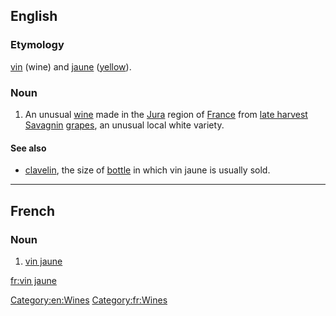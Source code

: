 ==English==

===Etymology===
{{etyl|fr|en}} [[vin]] (wine) and [[jaune]] ([[yellow]]).

===Noun===
{{wikipedia}}
{{en-noun|head=[[vin]] [[jaune]]|vins jaunes}}

# An unusual [[wine]] made in the [[Jura]] region of [[France]] from [[late harvest]] [[Savagnin]] [[grapes]], an unusual local white variety.

====See also====
* [[clavelin]], the size of [[bottle]] in which vin jaune is usually sold.

[[Category:en:Wines]]

----

==French==

===Noun===
{{fr-noun|head=[[vin]] [[jaune]]|m|vins jaunes}}

# [[vin jaune#English|vin jaune]]

[[Category:fr:Wines]]

[[fr:vin jaune]]